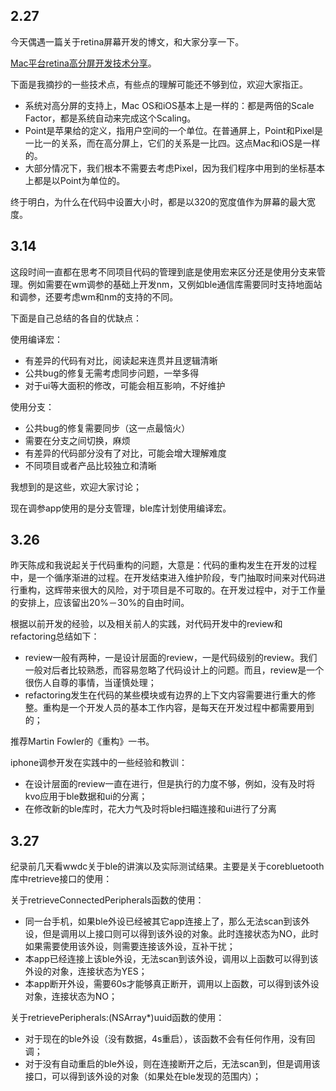== 2.27 ==
今天偶遇一篇关于retina屏幕开发的博文，和大家分享一下。

[[ http://iblog.tencent.com/mac-retina-guide/|Mac平台retina高分屏开发技术分享]]。

下面是我摘抄的一些技术点，有些点的理解可能还不够到位，欢迎大家指正。

* 系统对高分屏的支持上，Mac OS和iOS基本上是一样的：都是两倍的Scale Factor，都是系统自动来完成这个Scaling。
* Point是苹果给的定义，指用户空间的一个单位。在普通屏上，Point和Pixel是一比一的关系，而在高分屏上，它们的关系是一比四。这点Mac和iOS是一样的。
* 大部分情况下，我们根本不需要去考虑Pixel，因为我们程序中用到的坐标基本上都是以Point为单位的。

终于明白，为什么在代码中设置大小时，都是以320的宽度值作为屏幕的最大宽度。

== 3.14 ==
这段时间一直都在思考不同项目代码的管理到底是使用宏来区分还是使用分支来管理。例如需要在wm调参的基础上开发nm，又例如ble通信库需要同时支持地面站和调参，还要考虑wm和nm的支持的不同。

下面是自己总结的各自的优缺点：

使用编译宏：
* 有差异的代码有对比，阅读起来连贯并且逻辑清晰
* 公共bug的修复无需考虑同步问题，一举多得
* 对于ui等大面积的修改，可能会相互影响，不好维护

使用分支：
* 公共bug的修复需要同步（这一点最恼火）
* 需要在分支之间切换，麻烦
* 有差异的代码部分没有了对比，可能会增大理解难度
* 不同项目或者产品比较独立和清晰

我想到的是这些，欢迎大家讨论；

现在调参app使用的是分支管理，ble库计划使用编译宏。

== 3.26 ==
昨天陈成和我说起关于代码重构的问题，大意是：代码的重构发生在开发的过程中，是一个循序渐进的过程。在开发结束进入维护阶段，专门抽取时间来对代码进行重构，这辉带来很大的风险，对于项目是不可取的。在开发过程中，对于工作量的安排上，应该留出20%－30%的自由时间。

根据以前开发的经验，以及相关前人的实践，对代码开发中的review和refactoring总结如下：

* review一般有两种，一是设计层面的review，一是代码级别的review。我们一般对后者比较熟悉，而容易忽略了代码设计上的问题。而且，review是一个很伤人自尊的事情，当谨慎处理；
* refactoring发生在代码的某些模块或有边界的上下文内容需要进行重大的修整。重构是一个开发人员的基本工作内容，是每天在开发过程中都需要用到的；

推荐Martin Fowler的《重构》一书。

iphone调参开发在实践中的一些经验和教训：
* 在设计层面的review一直在进行，但是执行的力度不够，例如，没有及时将kvo应用于ble数据和ui的分离；
* 在修改新的ble库时，花大力气及时将ble扫瞄连接和ui进行了分离

== 3.27 ==
纪录前几天看wwdc关于ble的讲演以及实际测试结果。主要是关于corebluetooth库中retrieve接口的使用：

关于retrieveConnectedPeripherals函数的使用：
* 同一台手机，如果ble外设已经被其它app连接上了，那么无法scan到该外设，但是调用以上接口则可以得到该外设的对象。此时连接状态为NO，此时如果需要使用该外设，则需要连接该外设，互补干扰；
* 本app已经连接上该ble外设，无法scan到该外设，调用以上函数可以得到该外设的对象，连接状态为YES；
* 本app断开外设，需要60s才能够真正断开，调用以上函数，可以得到该外设对象，连接状态为NO；

关于retrievePeripherals:(NSArray*)uuid函数的使用：
* 对于现在的ble外设（没有数据，4s重启），该函数不会有任何作用，没有回调；
* 对于没有自动重启的ble外设，则在连接断开之后，无法scan到，但是调用该接口，可以得到该外设的对象（如果处在ble发现的范围内）；


